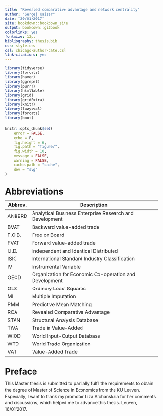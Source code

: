 ```yaml
---
title: "Revealed comparative advantage and network centrality"
author: "Sergej Kaiser"
date: "20/01/2017"
site: bookdown::bookdown_site
output: bookdown::gitbook
colorlinks: yes
fontsize: 12pt
bibliography: thesis.bib
css: style.css
csl: chicago-author-date.csl
link-citations: yes
---
```

<div style="line-height: 1.5em;">
```r
library(tidyverse)
library(forcats)
library(haven)
library(ggrepel)
library(purrr)
library(htmlTable)
library(grid)
library(gridExtra)
library(knitr)
library(lazyeval)
library(forcats)
library(boot)

knitr::opts_chunk$set(
	error = FALSE,
	echo = F,
	fig.height = 6,
	fig.path = "figure/",
	fig.width = 10,
	message = FALSE,
	warning = FALSE,
	cache.path = "cache",
	dev = "svg"
)
```

<script type="text/x-mathjax-config">
MathJax.Hub.Config({
  TeX: { equationNumbers: { autoNumber: "AMS" } }
});
</script>

# Abbreviations {-}

| Abbrev.| Description                                             | 
|--------|---------------------------------------------------------|
| ANBERD | Analytical Business Enterprise Research and Development |
| BVAT   | Backward value-added trade                              |
| F.O.B. | Free on Board                                           |
| FVAT   | Forward value-added trade                               |
| I.I.D. | Independent and Identical Distributed                   |
| ISIC   | International Standard Industry Classification          |
| IV     | Instrumental Variable                                   |
| OECD   | Organization for Economic Co-operation and Development  |
| OLS    | Ordinary Least Squares                                  |
| MI     | Multiple Imputation                                     |
| PMM    | Predictive Mean Matching                                |
| RCA    | Revealed Comparative Advantage                          |
| STAN   | Structural Analysis Database                            |
| TiVA   | Trade in Value-Added                                    |
| WiOD   | World Input-Output Database                             |
| WTO    | World Trade Organization                                |
| VAT    | Value-Added Trade                                       |

# Preface {-}

This Master thesis is submitted to partially fulfil the requirements to obtain the degree of Master of Science in
Economics from the KU Leuven. Especially, I want to thank my promotor Liza Archanskaia for her comments and discussions, which helped me to advance this thesis. 
Leuven, 16/01/2017.

